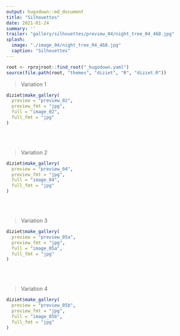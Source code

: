 ```yaml
---
output: hugodown::md_document
title: "Silhouettes"
date: 2021-01-24
summary: ''
trailer: "gallery/silhouettes/preview_04/night_tree_04_468.jpg"
splash:
  image: "./image_04/night_tree_04_468.jpg"
  caption: "Silhouettes"
---
```


```r
root <- rprojroot::find_root("_hugodown.yaml")
source(file.path(root, "themes", "diziet", "R", "diziet.R"))
```

> Variation 1

```r
diziet$make_gallery(
  preview = "preview_02", 
  preview_fmt = "jpg",
  full = "image_02", 
  full_fmt = "jpg"
)
```

<br><br>

> Variation 2


```r
diziet$make_gallery(
  preview = "preview_04", 
  preview_fmt = "jpg",
  full = "image_04", 
  full_fmt = "jpg"
)
```

<br><br>

> Variation 3

```r
diziet$make_gallery(
  preview = "preview_05a", 
  preview_fmt = "jpg",
  full = "image_05a", 
  full_fmt = "jpg"
)
```


<br><br>

> Variation 4

```r
diziet$make_gallery(
  preview = "preview_05b", 
  preview_fmt = "jpg",
  full = "image_05b", 
  full_fmt = "jpg"
)
```



